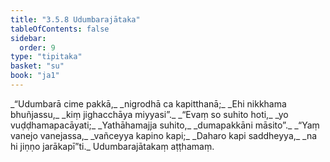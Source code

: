 ```yaml
---
title: "3.5.8 Udumbarajātaka"
tableOfContents: false
sidebar:
  order: 9
type: "tipitaka"
basket: "su"
book: "ja1"
---
```



<DynamicBreadcrumb />

<Division number="142" book="ja1">

<Paragraph number="866" type="verses" book="ja1">
_“Udumbarā cime pakkā,_  
_nigrodhā ca kapitthanā;_  
_Ehi nikkhama bhuñjassu,_  
_kiṃ jighacchāya miyyasi”._  

</Paragraph>

</Division>
<Division number="143" book="ja1">

<Paragraph number="867" type="verses" book="ja1">
_“Evaṃ so suhito hoti,_  
_yo vuḍḍhamapacāyati;_  
_Yathāhamajja suhito,_  
_dumapakkāni māsito”._  

</Paragraph>

</Division>
<Division number="144" book="ja1">

<Paragraph number="868" type="verses" book="ja1">
_“Yaṃ vanejo vanejassa,_  
_vañceyya kapino kapi;_  
_Daharo kapi saddheyya,_  
_na hi jiṇṇo jarākapī”ti._  


</Paragraph>
</Division>

<Paragraph number="869" type="center" book="ja1">
Udumbarajātakaṃ aṭṭhamaṃ.
</Paragraph>